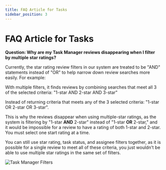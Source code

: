 ```yaml
---
title: FAQ Article for Tasks
sidebar_position: 3
---
```


# FAQ Article for Tasks

**Question: Why are my Task Manager reviews disappearing when I filter by multiple star ratings?**

Currently, the star rating review filters in our system are treated to be "AND" statements instead of "OR" to help narrow down review searches more easily. For example:

With multiple filters, it finds reviews by combining searches that meet all 3 of the selected criteria:
"1-star AND 2-star AND 3-star"

Instead of returning criteria that meets any of the 3 selected criteria:
"1-star OR 2-star OR 3-star".

This is why the reviews disappear when using multiple-star ratings, as the system is filtering by "1-star **AND** 2-star" instead of "1-star **OR** 2-star," and it would be impossible for a review to have a rating of both 1-star and 2-star. You must select one start rating at a time.

You can still use star rating, task status, and assignee filters together, as it is possible for a single review to meet all of these criteria, you just wouldn't be able to use multiple star ratings in the same set of filters.

![Task Manager Filters](/img/fulfillment/faq-tasks/task-manager-filters.png)